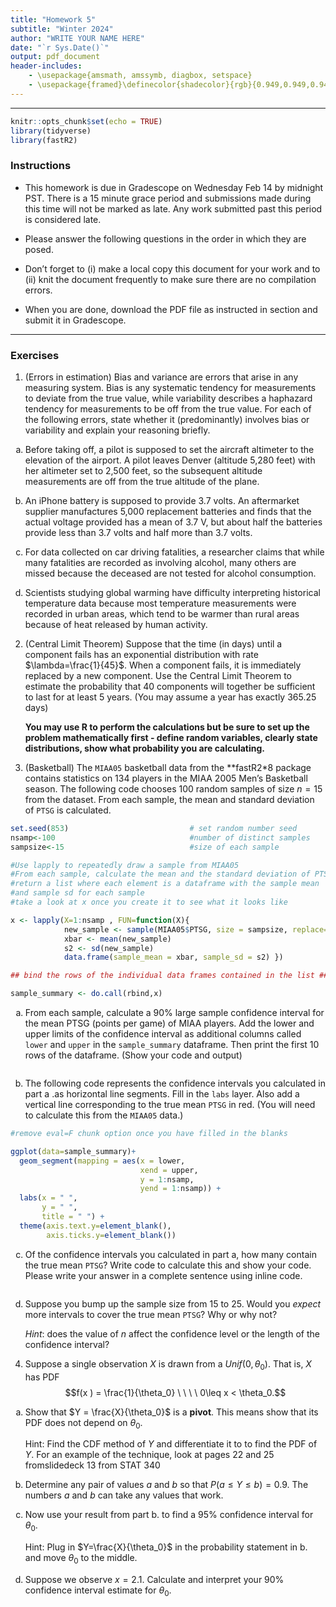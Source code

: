 ```yaml
---
title: "Homework 5"
subtitle: "Winter 2024"
author: "WRITE YOUR NAME HERE"
date: "`r Sys.Date()`"
output: pdf_document
header-includes:
    - \usepackage{amsmath, amssymb, diagbox, setspace}
    - \usepackage{framed}\definecolor{shadecolor}{rgb}{0.949,0.949,0.949}
---
```

\onehalfspacing

* * * 
```r
knitr::opts_chunk$set(echo = TRUE)
library(tidyverse)
library(fastR2)
```

### Instructions

- This homework is due in Gradescope on Wednesday Feb 14 by midnight PST. There is a 15 minute grace period and submissions made during this time will not be marked as late. Any work submitted past this period is considered late.  

- Please answer the following questions in the order in which they are posed. 

- Don't forget to (i) make a local copy this document for your work and to (ii) knit the document frequently to make sure there are no compilation errors. 

- When you are done, download the PDF file as instructed in section and submit it in Gradescope. 

* * *


### Exercises 

1. (Errors in estimation) Bias and variance are errors that arise in any measuring system. Bias is any systematic tendency for measurements to deviate from the true value, while variability describes a haphazard tendency for measurements to be off from the true value.  For each of the following errors, state whether it (predominantly) involves bias or variability and explain your reasoning briefly.

a. Before taking off, a pilot is supposed to set the aircraft altimeter to the elevation of the airport. A pilot leaves Denver (altitude 5,280 feet) with her altimeter set to 2,500 feet, so the subsequent altitude measurements are off from the true altitude of the plane.

b. An iPhone battery is supposed to provide 3.7 volts. An aftermarket supplier manufactures 5,000 replacement batteries and finds that the actual voltage provided has a mean of 3.7 V, but about half the batteries provide less than 3.7 volts and half more than 3.7 volts. 

c. For data collected on car driving fatalities, a researcher claims that while many fatalities are recorded as involving alcohol, many others are missed because the deceased are not tested for alcohol consumption. 

d.  Scientists studying global warming have difficulty interpreting historical temperature data because most temperature measurements were recorded in urban areas, which tend to be warmer than rural areas because of heat released by human activity.



2. (Central Limit Theorem) Suppose that the time (in days) until a component fails has an exponential distribution with rate $\lambda=\frac{1}{45}$. When a component fails, it is immediately replaced by a new component. Use the Central Limit Theorem to estimate the probability that 40 components will together be sufficient to last for at least 5 years. (You may assume a year has exactly 365.25 days)

   **You may use R to perform the calculations but be sure to set up the problem mathematically first - define random variables, clearly state distributions, show what probability you are calculating. **

   
3. (Basketball) The `MIAA05` basketball data from the **fastR2*8 package contains statistics on 134 players in the MIAA 2005 Men's Basketball season. The following code chooses 100 random samples of size $n=15$ from the dataset. From each sample, the mean and standard deviation of `PTSG` is calculated.

```r

set.seed(853)                           # set random number seed
nsamp<-100                              #number of distinct samples
sampsize<-15                            #size of each sample 

#Use lapply to repeatedly draw a sample from MIAA05
#From each sample, calculate the mean and the standard deviation of PTSG
#return a list where each element is a dataframe with the sample mean
#and sample sd for each sample
#take a look at x once you create it to see what it looks like

x <- lapply(X=1:nsamp , FUN=function(X){
            new_sample <- sample(MIAA05$PTSG, size = sampsize, replace=F)
            xbar <- mean(new_sample)
            s2 <- sd(new_sample)
            data.frame(sample_mean = xbar, sample_sd = s2) })

## bind the rows of the individual data frames contained in the list ## to create one dataframe. 

sample_summary <- do.call(rbind,x)

```

a. From each sample, calculate a 90% large sample confidence interval for the mean PTSG (points per game) of MIAA players. Add the lower and upper limits of the confidence interval as additional columns called `lower` and `upper` in the `sample_summary` dataframe. Then print the first 10 rows of the dataframe.  (Show your code and output)

```r


```

b. The following code represents the confidence intervals you calculated in part a .as horizontal line segments. Fill in the `labs` layer. Also add a vertical line corresponding to the true mean `PTSG` in red. (You will need to calculate this from the `MIAA05` data.)

```r
#remove eval=F chunk option once you have filled in the blanks

ggplot(data=sample_summary)+
  geom_segment(mapping = aes(x = lower, 
                             xend = upper,
                             y = 1:nsamp,
                             yend = 1:nsamp)) +
  labs(x = " ",
       y = " ",
       title = " ") +
  theme(axis.text.y=element_blank(),
        axis.ticks.y=element_blank())

```

c. Of the confidence intervals you calculated in part a, how many contain the true mean `PTSG`? Write code to calculate this and show your code. Please write your answer in a complete sentence using inline code.

```r


```

d. Suppose you bump up the sample size from 15 to 25. Would you *expect* more intervals to cover the true mean `PTSG`? Why or why not?
 
     *Hint*: does the value of $n$ affect the confidence level or the length of the confidence interval? 
    
    
    
4. Suppose a single observation $X$ is drawn from a $Unif(0, \theta_0)$. That is, $X$ has PDF
$$f(x ) = \frac{1}{\theta_0} \ \ \ \ 0\leq x < \theta_0.$$

a. Show that $Y = \frac{X}{\theta_0}$ is a **pivot**. This means show that its PDF does not depend on $\theta_0$.

    Hint: Find the CDF method of $Y$ and differentiate it to to find the PDF of $Y$. For an example of the technique, look at pages 22 and 25 fromslidedeck 13 from STAT 340
    
b. Determine any pair of values $a$ and $b$ so that $P(a \leq Y \leq b) = 0.9$. The numbers $a$ and $b$ can take any values that work.   

c. Now use your result from part b. to find a 95% confidence interval for $\theta_0$. 

   Hint: Plug in $Y=\frac{X}{\theta_0}$ in the probability statement in b. and move $\theta_0$ to the middle.
   
d. Suppose we observe $x = 2.1$. Calculate and interpret your 90% confidence interval estimate for $\theta_0$.
    
